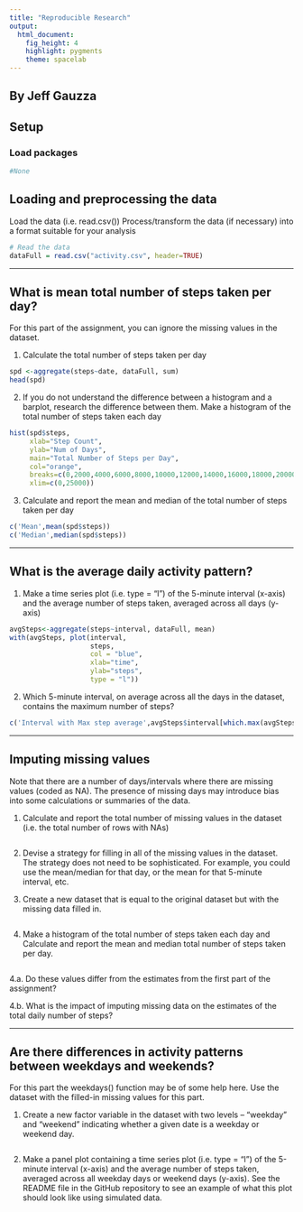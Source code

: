 ---
title: "Reproducible Research"
output: 
  html_document: 
    fig_height: 4
    highlight: pygments
    theme: spacelab
---
## By Jeff Gauzza

## Setup

### Load packages

```{r load-packages, message = FALSE}
#None
```

## Loading and preprocessing the data

Load the data (i.e. \color{red}{\verb|read.csv()|}read.csv())
Process/transform the data (if necessary) into a format suitable for your analysis

```{r load-data}
# Read the data
dataFull = read.csv("activity.csv", header=TRUE)
```

* * *

## What is mean total number of steps taken per day?
For this part of the assignment, you can ignore the missing values in the dataset.

1. Calculate the total number of steps taken per day
```{r}
spd <-aggregate(steps~date, dataFull, sum)
head(spd)
```


2. If you do not understand the difference between a histogram and a barplot, research the difference between them. Make a histogram of the total number of steps taken each day
```{r}
hist(spd$steps, 
     xlab="Step Count", 
     ylab="Num of Days", 
     main="Total Number of Steps per Day",
     col="orange",
     breaks=c(0,2000,4000,6000,8000,10000,12000,14000,16000,18000,20000,22000),
     xlim=c(0,25000))
```

3. Calculate and report the mean and median of the total number of steps taken per day
```{r}
c('Mean',mean(spd$steps))
c('Median',median(spd$steps))
```


* * *

## What is the average daily activity pattern?

1. Make a time series plot (i.e. \color{red}{\verb|type = "l"|}type = "l") of the 5-minute interval (x-axis) and the average number of steps taken, averaged across all days (y-axis)
```{r}
avgSteps<-aggregate(steps~interval, dataFull, mean)
with(avgSteps, plot(interval, 
                    steps,
                    col = "blue",
                    xlab="time",
                    ylab="steps",
                    type = "l"))
```


2. Which 5-minute interval, on average across all the days in the dataset, contains the maximum number of steps?
```{r}

c('Interval with Max step average',avgSteps$interval[which.max(avgSteps[,2])])
```


* * *

## Imputing missing values

Note that there are a number of days/intervals where there are missing values (coded as \color{red}{\verb|NA|}NA). The presence of missing days may introduce bias into some calculations or summaries of the data.

1. Calculate and report the total number of missing values in the dataset (i.e. the total number of rows with \color{red}{\verb|NA|}NAs)
```{r}

```

2. Devise a strategy for filling in all of the missing values in the dataset. The strategy does not need to be sophisticated. For example, you could use the mean/median for that day, or the mean for that 5-minute interval, etc.

3. Create a new dataset that is equal to the original dataset but with the missing data filled in.
```{r}

```

4. Make a histogram of the total number of steps taken each day and Calculate and report the mean and median total number of steps taken per day. 
```{r}

```

  4.a. Do these values differ from the estimates from the first part of the assignment? 

  4.b. What is the impact of imputing missing data on the estimates of the total daily number of steps?

* * *

## Are there differences in activity patterns between weekdays and weekends?

For this part the \color{red}{\verb|weekdays()|}weekdays() function may be of some help here. Use the dataset with the filled-in missing values for this part.

1. Create a new factor variable in the dataset with two levels – “weekday” and “weekend” indicating whether a given date is a weekday or weekend day.
```{r}

```

2. Make a panel plot containing a time series plot (i.e. \color{red}{\verb|type = "l"|}type = "l") of the 5-minute interval (x-axis) and the average number of steps taken, averaged across all weekday days or weekend days (y-axis). See the README file in the GitHub repository to see an example of what this plot should look like using simulated data.
```{r}

```

